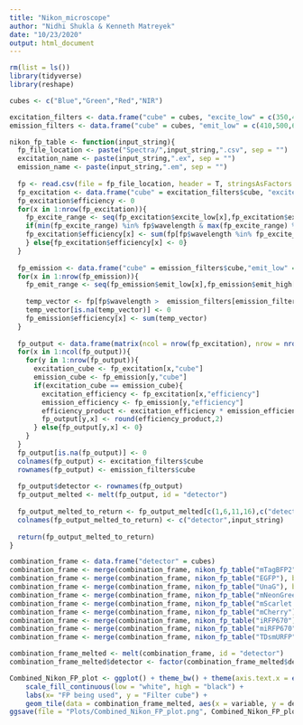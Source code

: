 ```yaml
---
title: "Nikon_microscope"
author: "Nidhi Shukla & Kenneth Matreyek"
date: "10/23/2020"
output: html_document
---
```


```r
rm(list = ls())
library(tidyverse)
library(reshape)

cubes <- c("Blue","Green","Red","NIR")

excitation_filters <- data.frame("cube" = cubes, "excite_low" = c(350,440,540,590), "excite_high" = c(405,490,590,645))
emission_filters <- data.frame("cube" = cubes, "emit_low" = c(410,500,600,660), "emit_high" = c(480,550,680,740))

```

```r
nikon_fp_table <- function(input_string){
  fp_file_location <- paste("Spectra/",input_string,".csv", sep = "")
  excitation_name <- paste(input_string,".ex", sep = "")
  emission_name <- paste(input_string,".em", sep = "")
  
  fp <- read.csv(file = fp_file_location, header = T, stringsAsFactors = F)
  fp_excitation <- data.frame("cube" = excitation_filters$cube, "excite_low" = excitation_filters$excite_low, "excite_high" = excitation_filters$excite_high)
  fp_excitation$efficiency <- 0
  for(x in 1:nrow(fp_excitation)){
    fp_excite_range <- seq(fp_excitation$excite_low[x],fp_excitation$excite_high[x],1)
    if(min(fp_excite_range) %in% fp$wavelength & max(fp_excite_range) %in% fp$wavelength){
    fp_excitation$efficiency[x] <- sum(fp[fp$wavelength %in% fp_excite_range,excitation_name])
    } else{fp_excitation$efficiency[x] <- 0}
  }
  
  fp_emission <- data.frame("cube" = emission_filters$cube,"emit_low" = emission_filters$emit_low,"emit_high" = emission_filters$emit_high)
  for(x in 1:nrow(fp_emission)){
    fp_emit_range <- seq(fp_emission$emit_low[x],fp_emission$emit_high[x],1)
    
    temp_vector <- fp[fp$wavelength >  emission_filters[emission_filters$emit_low == fp_emission$emit_low[x],"emit_low"] & fp$wavelength < emission_filters[emission_filters$emit_high == fp_emission$emit_high[x],"emit_high"],emission_name]
    temp_vector[is.na(temp_vector)] <- 0
    fp_emission$efficiency[x] <- sum(temp_vector)
  }
  
  fp_output <- data.frame(matrix(ncol = nrow(fp_excitation), nrow = nrow(fp_emission)))
  for(x in 1:ncol(fp_output)){
    for(y in 1:nrow(fp_output)){
      excitation_cube <- fp_excitation[x,"cube"]
      emission_cube <- fp_emission[y,"cube"]
      if(excitation_cube == emission_cube){
        excitation_efficiency <- fp_excitation[x,"efficiency"]
        emission_efficiency <- fp_emission[y,"efficiency"]
        efficiency_product <- excitation_efficiency * emission_efficiency
        fp_output[y,x] <- round(efficiency_product,2)
      } else{fp_output[y,x] <- 0}
    }
  }
  fp_output[is.na(fp_output)] <- 0
  colnames(fp_output) <- excitation_filters$cube
  rownames(fp_output) <- emission_filters$cube
  
  fp_output$detector <- rownames(fp_output)
  fp_output_melted <- melt(fp_output, id = "detector")
  
  fp_output_melted_to_return <- fp_output_melted[c(1,6,11,16),c("detector","value")]
  colnames(fp_output_melted_to_return) <- c("detector",input_string)
  
  return(fp_output_melted_to_return)
}
```


```r
combination_frame <- data.frame("detector" = cubes)
combination_frame <- merge(combination_frame, nikon_fp_table("mTagBFP2"), by = "detector")
combination_frame <- merge(combination_frame, nikon_fp_table("EGFP"), by = "detector")
combination_frame <- merge(combination_frame, nikon_fp_table("UnaG"), by = "detector")
combination_frame <- merge(combination_frame, nikon_fp_table("mNeonGreen"), by = "detector")
combination_frame <- merge(combination_frame, nikon_fp_table("mScarlet.I"), by = "detector")
combination_frame <- merge(combination_frame, nikon_fp_table("mCherry"), by = "detector")
combination_frame <- merge(combination_frame, nikon_fp_table("iRFP670"), by = "detector")
combination_frame <- merge(combination_frame, nikon_fp_table("miRFP670"), by = "detector")
combination_frame <- merge(combination_frame, nikon_fp_table("TDsmURFP"), by = "detector")

combination_frame_melted <- melt(combination_frame, id = "detector")
combination_frame_melted$detector <- factor(combination_frame_melted$detector, levels = cubes)
```

```r
Combined_Nikon_FP_plot <- ggplot() + theme_bw() + theme(axis.text.x = element_text(angle = -90, hjust = 0, vjust = 0.5)) +
    scale_fill_continuous(low = "white", high = "black") +
    labs(x= "FP being used", y = "Filter cube") +
    geom_tile(data = combination_frame_melted, aes(x = variable, y = detector, fill = value))
ggsave(file = "Plots/Combined_Nikon_FP_plot.png", Combined_Nikon_FP_plot, height = 3, width = 5)
```

